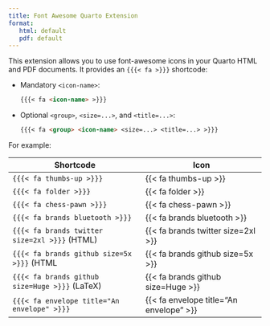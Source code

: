 ```yaml
---
title: Font Awesome Quarto Extension
format:
   html: default
   pdf: default
---
```


This extension allows you to use font-awesome icons in your Quarto HTML and PDF documents.
It provides an `{{{< fa >}}}` shortcode:

- Mandatory `<icon-name>`:
  ``` markdown
  {{{< fa <icon-name> >}}}
  ```

- Optional `<group>`, `<size=...>`, and `<title=...>`:
  ``` markdown
  {{{< fa <group> <icon-name> <size=...> <title=...> >}}}
  ```

For example:

| Shortcode                                      | Icon                                      |
|------------------------------------------------|-------------------------------------------|
| `{{{< fa thumbs-up >}}}`                       | {{< fa thumbs-up >}}                      |
| `{{{< fa folder >}}}`                          | {{< fa folder >}}                         |
| `{{{< fa chess-pawn >}}}`                      | {{< fa chess-pawn >}}                     |
| `{{{< fa brands bluetooth >}}}`                | {{< fa brands bluetooth >}}               |
| `{{{< fa brands twitter size=2xl >}}}` (HTML)  | {{< fa brands twitter size=2xl >}}        |
| `{{{< fa brands github size=5x >}}}` (HTML     | {{< fa brands github size=5x >}}          |
| `{{{< fa brands github size=Huge >}}}` (LaTeX) | {{< fa brands github size=Huge >}}        |
| `{{{< fa envelope title="An envelope" >}}}`    | {{< fa envelope title="An envelope" >}}   |
